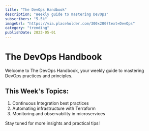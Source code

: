 ```yaml
---
title: "The DevOps Handbook"
description: "Weekly guide to mastering DevOps"
subscribers: "5.5k"
imageUrl: "https://via.placeholder.com/300x200?text=DevOps"
category: "trending"
publishDate: 2023-05-01
---
```


# The DevOps Handbook

Welcome to The DevOps Handbook, your weekly guide to mastering DevOps practices and principles.

## This Week's Topics:

1. Continuous Integration best practices
2. Automating infrastructure with Terraform
3. Monitoring and observability in microservices

Stay tuned for more insights and practical tips!